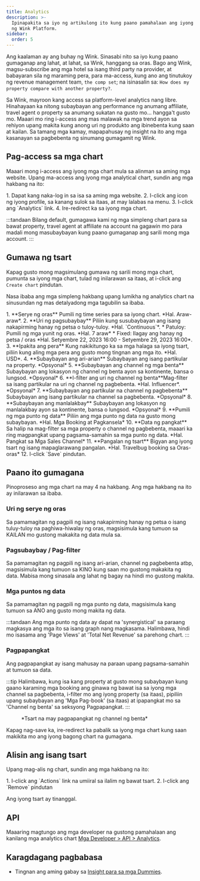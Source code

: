 ```yaml
---
title: Analytics
description: >-
  Ipinapakita sa iyo ng artikulong ito kung paano pamahalaan ang iyong analytics
  ng Wink Platform.
sidebar:
  order: 5
---
```


Ang kaalaman ay ang buhay ng Wink. Sinasabi nito sa iyo kung paano gumaganap ang lahat, at lahat, sa Wink, hanggang sa oras. Bago ang Wink, magsu-subscribe ang mga hotel sa isang third party na provider, at babayaran sila ng maraming pera, para ma-access, kung ano ang tinutukoy ng revenue management team, `the comp set`; na isinasalin sa: `How does my property compare with another property?`.

Sa Wink, mayroon kang access sa platform-level analytics nang libre. Hinahayaan ka nitong subaybayan ang performance ng anumang affiliate, travel agent o property sa anumang sukatan na gusto mo... hangga't gusto mo. Maaari mo ring i-access ang mas malawak na mga trend ayon sa rehiyon upang makita kung anong uri ng produkto ang ibinebenta kung saan at kailan. Sa tamang mga kamay, mapapahusay ng insight na ito ang mga kasanayan sa pagbebenta ng sinumang gumagamit ng Wink.

## Pag-access sa mga chart

Maaari mong i-access ang iyong mga chart mula sa alinman sa aming mga website. Upang ma-access ang iyong mga analytical chart, sundin ang mga hakbang na ito:

<Steps>
  1. Dapat kang naka-log in sa isa sa aming mga website.
  2. I-click ang icon ng iyong profile, sa kanang sulok sa itaas, at may lalabas na menu.
  3. I-click ang `Analytics` link.
  4. Ire-redirect ka sa iyong mga chart.
</Steps>


:::tandaan
Bilang default, gumagawa kami ng mga simpleng chart para sa bawat property, travel agent at affiliate na account na gagawin mo para madali mong masubaybayan kung paano gumaganap ang sarili mong mga account.
:::

## Gumawa ng tsart

Kapag gusto mong magsimulang gumawa ng sarili mong mga chart, pumunta sa iyong mga chart, tulad ng inilarawan sa itaas, at i-click ang `Create chart` pindutan.

Nasa ibaba ang mga simpleng hakbang upang lumikha ng analytics chart na sinusundan ng mas detalyadong mga tagubilin sa ibaba.

<Steps>
  1. **Serye ng oras** Pumili ng time series para sa iyong chart. *Hal. Araw-araw*.
  2. **Uri ng pagsubaybay** Piliin kung susubaybayan ang isang nakapirming hanay ng petsa o tuloy-tuloy. *Hal. `Continuous`*.
     * Patuloy: Pumili ng mga yunit ng oras. *Hal. 7 araw*
     * Fixed: Ilagay ang hanay ng petsa / oras *Hal. Setyembre 22, 2023 16:00 - Setyembre 29, 2023 16:00*.
  3. **Ipakita ang pera** Kung nakikitungo ka sa mga halaga sa iyong tsart, piliin kung aling mga pera ang gusto mong tingnan ang mga ito. *Hal. USD*.
  4. **Subaybayan ang ari-arian** Subaybayan ang isang partikular na property. *Opsyonal*
  5. **Subaybayan ang channel ng mga benta** Subaybayan ang lokasyon ng channel ng benta ayon sa kontinente, bansa o lungsod. *Opsyonal*
  6. **I-filter ang uri ng channel ng benta**Mag-filter sa isang partikular na uri ng channel ng pagbebenta. *Hal. Influencer*. *Opsyonal*
  7. **Subaybayan ang partikular na channel ng pagbebenta** Subaybayan ang isang partikular na channel sa pagbebenta. *Opsyonal*
  8. **Subaybayan ang manlalakbay** Subaybayan ang lokasyon ng manlalakbay ayon sa kontinente, bansa o lungsod. *Opsyonal*
  9. **Pumili ng mga punto ng data** Piliin ang mga punto ng data na gusto mong subaybayan. *Hal. Mga Booking at Pagkansela*
  10. **Data ng pangkat** Sa halip na mag-filter sa mga property o channel ng pagbebenta, maaari ka ring magpangkat upang pagsama-samahin sa mga punto ng data. *Hal. Pangkat sa Mga Sales Channel*
  11. **Pangalan ng tsart** Bigyan ang iyong tsart ng isang mapaglarawang pangalan. *Hal. Travelbug booking sa Oras-oras*
  12. I-click `Save` pindutan.
</Steps>


## Paano ito gumagana

Pinoproseso ang mga chart na may 4 na hakbang. Ang mga hakbang na ito ay inilarawan sa ibaba.

### Uri ng serye ng oras

Sa pamamagitan ng pagpili ng isang nakapirming hanay ng petsa o isang tuluy-tuloy na paghiwa-hiwalay ng oras, magsisimula kang tumuon sa KAILAN mo gustong makakita ng data mula sa.

### Pagsubaybay / Pag-filter

Sa pamamagitan ng pagpili ng isang ari-arian, channel ng pagbebenta atbp, magsisimula kang tumuon sa KINO kung saan mo gustong makakita ng data. Mabisa mong sinasala ang lahat ng bagay na hindi mo gustong makita.

### Mga puntos ng data

Sa pamamagitan ng pagpili ng mga punto ng data, magsisimula kang tumuon sa ANO ang gusto mong makita ng data.

:::tandaan
Ang mga punto ng data ay dapat na 'synergistical' sa paraang magkasya ang mga ito sa isang graph nang magkasama. Halimbawa, hindi mo isasama ang 'Page Views' at 'Total Net Revenue' sa parehong chart.
:::

### Pagpapangkat <Badge text="New" variant="note" />


Ang pagpapangkat ay isang mahusay na paraan upang pagsama-samahin at tumuon sa data.

:::tip
Halimbawa, kung isa kang property at gusto mong subaybayan kung gaano karaming mga booking ang ginawa ng bawat isa sa iyong mga channel sa pagbebenta, i-filter mo ang iyong property (sa itaas), pipiliin upang subaybayan ang 'Mga Pag-book' (sa itaas) at ipapangkat mo sa 'Channel ng benta' sa seksyong Pagpapangkat.
:::

<figure>
  <CloudinaryImage width="700" height="219" resize="scale" quality="best" alt="Analytics chart" src="academy/analytics" errorImage="noimage_opaque_nyrtl0.png" />

  <figcaption>*Tsart na may pagpapangkat ng channel ng benta*</figcaption>
</figure>


Kapag nag-save ka, ire-redirect ka pabalik sa iyong mga chart kung saan makikita mo ang iyong bagong chart na gumagana.

## Alisin ang isang tsart

Upang mag-alis ng chart, sundin ang mga hakbang na ito:

<Steps>
  1. I-click ang `Actions` link na umiiral sa ilalim ng bawat tsart.
  2. I-click ang `Remove` pindutan
</Steps>


Ang iyong tsart ay tinanggal.

## API

Maaaring magtungo ang mga developer na gustong pamahalaan ang kanilang mga analytics chart [Mga Developer > API > Analytics](/developers/apis/#analytics-api).

## Karagdagang pagbabasa

* Tingnan ang aming gabay sa [Insight para sa mga Dummies](/guides/insight-for-dummies).

